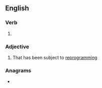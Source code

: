 ==English==

===Verb===
{{head|en|verb form}}

# {{en-past of|reprogram}}

===Adjective===
{{en-adj}}

# That has been subject to [[reprogramming]]

===Anagrams===
* {{l|en|deprogrammer}}